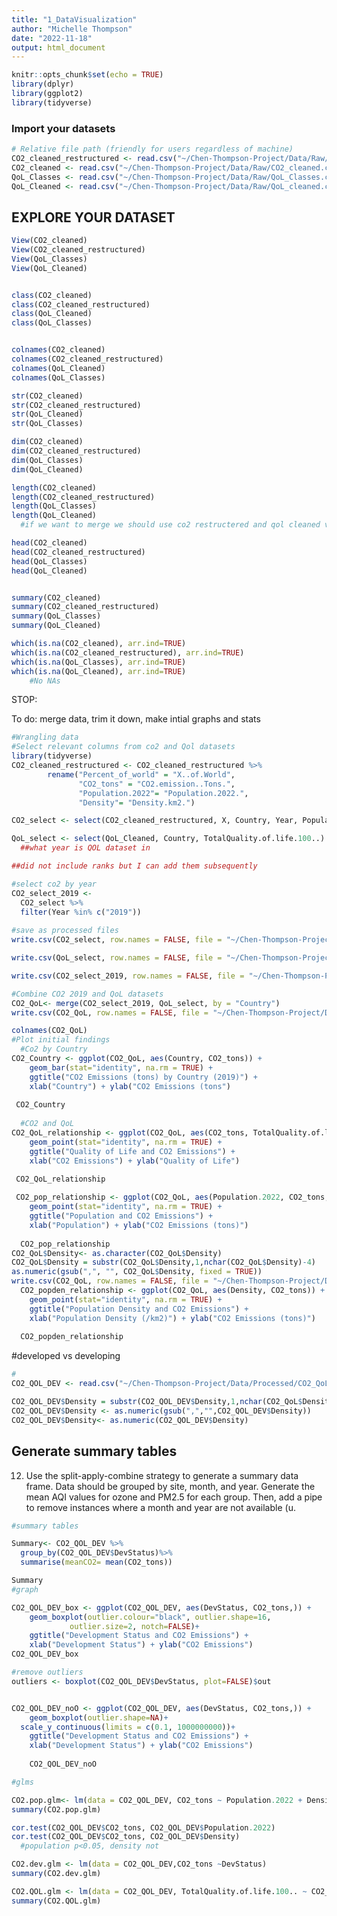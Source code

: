 ```yaml
---
title: "1_DataVisualization"
author: "Michelle Thompson"
date: "2022-11-18"
output: html_document
---
```


```r
knitr::opts_chunk$set(echo = TRUE)
library(dplyr)
library(ggplot2)
library(tidyverse)
```

### Import your datasets

```r

# Relative file path (friendly for users regardless of machine)
CO2_cleaned_restructured <- read.csv("~/Chen-Thompson-Project/Data/Raw/CO2_cleaned_restructured.csv", stringsAsFactors = TRUE)
CO2_cleaned <- read.csv("~/Chen-Thompson-Project/Data/Raw/CO2_cleaned.csv", stringsAsFactors = TRUE)
QoL_Classes <- read.csv("~/Chen-Thompson-Project/Data/Raw/QoL_Classes.csv", stringsAsFactors = TRUE)
QoL_Cleaned <- read.csv("~/Chen-Thompson-Project/Data/Raw/QoL_cleaned.csv", stringsAsFactors = TRUE)

```


## EXPLORE YOUR DATASET

```r
View(CO2_cleaned)
View(CO2_cleaned_restructured)
View(QoL_Classes)
View(QoL_Cleaned)


class(CO2_cleaned)
class(CO2_cleaned_restructured)
class(QoL_Cleaned)
class(QoL_Classes)


colnames(CO2_cleaned)
colnames(CO2_cleaned_restructured)
colnames(QoL_Cleaned)
colnames(QoL_Classes)

str(CO2_cleaned)
str(CO2_cleaned_restructured)
str(QoL_Cleaned)
str(QoL_Classes)

dim(CO2_cleaned)
dim(CO2_cleaned_restructured)
dim(QoL_Classes)
dim(QoL_Cleaned)

length(CO2_cleaned)
length(CO2_cleaned_restructured)
length(QoL_Classes)
length(QoL_Cleaned)
  #if we want to merge we should use co2 restructered and qol cleaned versions

head(CO2_cleaned)
head(CO2_cleaned_restructured)
head(QoL_Classes)
head(QoL_Cleaned)


summary(CO2_cleaned)  
summary(CO2_cleaned_restructured)
summary(QoL_Classes)
summary(QoL_Cleaned)

```

```r

which(is.na(CO2_cleaned), arr.ind=TRUE)
which(is.na(CO2_cleaned_restructured), arr.ind=TRUE)
which(is.na(QoL_Classes), arr.ind=TRUE)
which(is.na(QoL_Cleaned), arr.ind=TRUE)
    #No NAs

```

STOP:

  To do: merge data, trim it down, make intial graphs and stats

```r
#Wrangling data
#Select relevant columns from co2 and Qol datasets
library(tidyverse)
CO2_cleaned_restructured <- CO2_cleaned_restructured %>% 
        rename("Percent_of_world" = "X..of.World",
               "CO2_tons" = "CO2.emission..Tons.",
               "Population.2022"= "Population.2022.",
               "Density"= "Density.km2.")

CO2_select <- select(CO2_cleaned_restructured, X, Country, Year, Population.2022, Area, Percent_of_world, Density, CO2_tons, Value)

QoL_select <- select(QoL_Cleaned, Country, TotalQuality.of.life.100..)
  ##what year is QOL dataset in

##did not include ranks but I can add them subsequently

#select co2 by year
CO2_select_2019 <- 
  CO2_select %>%
  filter(Year %in% c("2019"))
  
#save as processed files
write.csv(CO2_select, row.names = FALSE, file = "~/Chen-Thompson-Project/Data/Processed/CO2_select.csv")

write.csv(QoL_select, row.names = FALSE, file = "~/Chen-Thompson-Project/Data/Processed/QoL_select.csv")

write.csv(CO2_select_2019, row.names = FALSE, file = "~/Chen-Thompson-Project/Data/Processed/CO2_select_2019.csv")

```


```r
#Combine CO2 2019 and QoL datasets
CO2_QoL<- merge(CO2_select_2019, QoL_select, by = "Country")
write.csv(CO2_QoL, row.names = FALSE, file = "~/Chen-Thompson-Project/Data/Processed/CO2_QoL.csv")

colnames(CO2_QoL)
#Plot initial findings
  #Co2 by Country
CO2_Country <- ggplot(CO2_QoL, aes(Country, CO2_tons)) +
    geom_bar(stat="identity", na.rm = TRUE) +
    ggtitle("CO2 Emissions (tons) by Country (2019)") +
    xlab("Country") + ylab("CO2 Emissions (tons")
 
 CO2_Country
 
  #CO2 and QoL 
CO2_QoL_relationship <- ggplot(CO2_QoL, aes(CO2_tons, TotalQuality.of.life.100..,)) +
    geom_point(stat="identity", na.rm = TRUE) +
    ggtitle("Quality of Life and CO2 Emissions") +
    xlab("CO2 Emissions") + ylab("Quality of Life")

 CO2_QoL_relationship
 
 CO2_pop_relationship <- ggplot(CO2_QoL, aes(Population.2022, CO2_tons,)) +
    geom_point(stat="identity", na.rm = TRUE) +
    ggtitle("Population and CO2 Emissions") +
    xlab("Population") + ylab("CO2 Emissions (tons)")
 
  CO2_pop_relationship
CO2_QoL$Density<- as.character(CO2_QoL$Density)
CO2_QoL$Density = substr(CO2_QoL$Density,1,nchar(CO2_QoL$Density)-4)
as.numeric(gsub(",", "", CO2_QoL$Density, fixed = TRUE))
write.csv(CO2_QoL, row.names = FALSE, file = "~/Chen-Thompson-Project/Data/Processed/CO2_QoL.csv")
  CO2_popden_relationship <- ggplot(CO2_QoL, aes(Density, CO2_tons)) +
    geom_point(stat="identity", na.rm = TRUE) +
    ggtitle("Population Density and CO2 Emissions") +
    xlab("Population Density (/km2)") + ylab("CO2 Emissions (tons)")
 
  CO2_popden_relationship
```

#developed vs developing 
```r
#
CO2_QOL_DEV <- read.csv("~/Chen-Thompson-Project/Data/Processed/CO2_QoL_dev.csv", stringsAsFactors = TRUE)

CO2_QOL_DEV$Density = substr(CO2_QOL_DEV$Density,1,nchar(CO2_QoL$Density))
CO2_QOL_DEV$Density <- as.numeric(gsub(",","",CO2_QOL_DEV$Density))
CO2_QOL_DEV$Density<- as.numeric(CO2_QOL_DEV$Density)

```


## Generate summary tables
12. Use the split-apply-combine strategy to generate a summary data frame. Data should be grouped by site, month, and year. Generate the mean AQI values for ozone and PM2.5 for each group. Then, add a pipe to remove instances where a month and year are not available (u.

```r
#summary tables

Summary<- CO2_QOL_DEV %>%
  group_by(CO2_QOL_DEV$DevStatus)%>%
  summarise(meanCO2= mean(CO2_tons))

Summary
#graph

CO2_QOL_DEV_box <- ggplot(CO2_QOL_DEV, aes(DevStatus, CO2_tons,)) +
    geom_boxplot(outlier.colour="black", outlier.shape=16,
             outlier.size=2, notch=FALSE)+
    ggtitle("Development Status and CO2 Emissions") +
    xlab("Development Status") + ylab("CO2 Emissions")
CO2_QOL_DEV_box

#remove outliers
outliers <- boxplot(CO2_QOL_DEV$DevStatus, plot=FALSE)$out


CO2_QOL_DEV_noO <- ggplot(CO2_QOL_DEV, aes(DevStatus, CO2_tons,)) +
    geom_boxplot(outlier.shape=NA)+ 
  scale_y_continuous(limits = c(0.1, 1000000000))+
    ggtitle("Development Status and CO2 Emissions") +
    xlab("Development Status") + ylab("CO2 Emissions")
  
    CO2_QOL_DEV_noO
```
```r
#glms

CO2.pop.glm<- lm(data = CO2_QOL_DEV, CO2_tons ~ Population.2022 + Density)
summary(CO2.pop.glm)

cor.test(CO2_QOL_DEV$CO2_tons, CO2_QOL_DEV$Population.2022)
cor.test(CO2_QOL_DEV$CO2_tons, CO2_QOL_DEV$Density)
  #population p<0.05, density not

CO2.dev.glm <- lm(data = CO2_QOL_DEV,CO2_tons ~DevStatus)
summary(CO2.dev.glm)

CO2.QOL.glm <- lm(data = CO2_QOL_DEV, TotalQuality.of.life.100.. ~ CO2_tons)
summary(CO2.QOL.glm)
```



